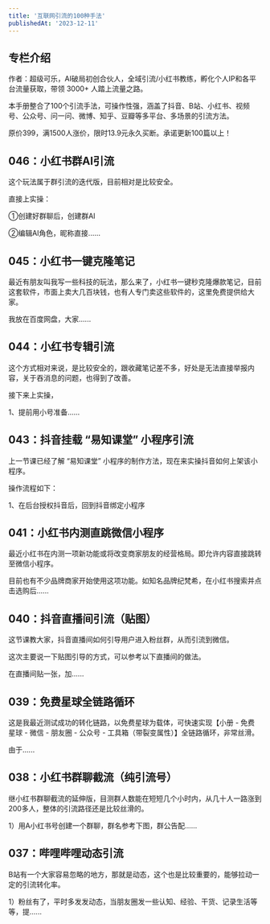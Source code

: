 ```yaml
---
title: '互联网引流的100种手法'
publishedAt: '2023-12-11'
---
```


## 专栏介绍

作者：超级可乐，AI破局初创合伙人，全域引流/小红书教练，孵化个人IP和各平台流量获取，带领 3000+ 人踏上流量之路。  
  
本手册整合了100个引流手法，可操作性强，涵盖了抖音、B站、小红书、视频号、公众号、问一问、微博、知乎、豆瓣等多平台、多场景的引流方法。  
  
原价399，满1500人涨价，限时13.9元永久买断。承诺更新100篇以上！  
  
## 046：小红书群AI引流
这个玩法属于群引流的迭代版，目前相对是比较安全。

直接上实操：

①创建好群聊后，创建群AI

②编辑AI角色，昵称直接......

## 045：小红书一键克隆笔记
最近有朋友叫我写一些科技的玩法，那么来了，小红书一键秒克隆爆款笔记，目前这套软件，市面上卖大几百块钱，也有人专门卖这些软件的，这里免费提供给大家。

我放在百度网盘，大家......

## 044：小红书专辑引流
这个方式相对来说，是比较安全的，跟收藏笔记差不多，好处是无法直接举报内容，关于吞消息的问题，也得到了改善。

接下来上实操，

1、提前用小号准备......

## 043：抖音挂载 “易知课堂” 小程序引流
上一节课已经了解 “易知课堂” 小程序的制作方法，现在来实操抖音如何上架该小程序。

操作流程如下：

1、在后台授权抖音后，回到抖音绑定小程序

## 041：小红书内测直跳微信小程序
最近小红书在内测一项新功能或将改变商家朋友的经营格局。即允许内容直接跳转至微信小程序。

目前也有不少品牌商家开始使用这项功能。如知名品牌纪梵希，在小红书搜索并点击选购后......

## 040：抖音直播间引流（贴图）
这节课教大家，抖音直播间如何引导用户进入粉丝群，从而引流到微信。

这次主要说一下贴图引导的方式，可以参考以下直播间的做法。

在直播间贴一张，加......

## 039：免费星球全链路循环
这是我最近测试成功的转化链路，以免费星球为载体，可快速实现【小册 - 免费星球 - 微信 - 朋友圈 - 公众号 - 工具箱（带裂变属性）】全链路循环，非常丝滑。

由于......

## 038：小红书群聊截流（纯引流号）
继小红书群聊截流的延伸版，目测群人数能在短短几个小时内，从几十人一路涨到200多人，整体的引流路径还是比较丝滑的。

1）用A小红书号创建一个群聊，群名参考下图，群公告配......

## 037：哔哩哔哩动态引流
B站有一个大家容易忽略的地方，那就是动态，这个也是比较重要的，能够拉动一定的引流转化率。

1）粉丝有了，平时多发发动态，当朋友圈发一些认知、经验、干货、记录生活等等，提......

